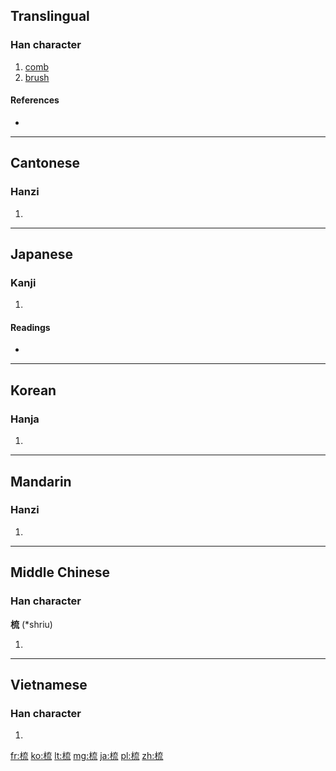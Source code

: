==Translingual==

===Han character===
{{Han char|rn=75|rad=木|as=07|sn=11|four=4091<sub>3</sub>|canj=木卜戈山 (DYIU)|ids=⿰[[木]][[㐬]]}}

# [[comb]]
# [[brush]]

====References====
* {{Han ref|kx=0531.070|dkj=14886|dj=0919.080|hdz=21219.060|uh=68B3|ud=26803|bh=AEDE|bd=44766}}

----

==Cantonese==

===Hanzi===
{{yue-hanzi|jyut=[[so1]]|y=so1}}

# {{defn|lang=yue|sort=木07}}

----

==Japanese==

===Kanji===
{{ja-kanji|grade=|rs=木07}}

# {{defn|lang=ja|sort=木07}}

====Readings====
* {{ja-readings|on=[[そ]] (so)|kun=[[くしけずる]] (kushikezuru), [[すく]] (suku)}}

----

==Korean==

===Hanja===
{{ko-hanja|hangeul=소|eumhun=|rv=so|mr=so|y=so}}

# {{defn|lang=ko|sort=木07}}

----

==Mandarin==

===Hanzi===
{{cmn-hanzi|pin=[[shū]] ([[shu1]])|wg=shu<sup>1</sup>}}

# {{defn|lang=cmn|sort=木07}}

----

==Middle Chinese==

===Han character===
'''梳''' (*shriu)<!--Note: the asterisk indicates that this character appears in the Tang Dynasty corpus of literature more than four times-->

# {{defn|lang=zhx-mid|sort=木07}}

----

==Vietnamese==

===Han character===
{{vi-hantu|[[sơ]]|rs=木07}}

# {{defn|lang=vi|sort=木07}}

[[fr:梳]]
[[ko:梳]]
[[lt:梳]]
[[mg:梳]]
[[ja:梳]]
[[pl:梳]]
[[zh:梳]]